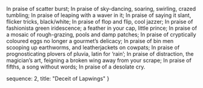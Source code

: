 In praise of scatter burst; 
In praise of sky-dancing, soaring, swirling, crazed tumbling;
In praise of leaping with a waver in it; 
In praise of saying it slant, flicker tricks, black/white;
In praise of flop and flip, cool jazzer;
In praise of fashionista green iridescence; a feather in your cap, little prince;
In praise of a mosaic of rough-grazing, pools and damp patches;
In praise of cryptically coloured eggs no longer a gourmet’s delicacy;
In praise of bin men scooping up earthworms, and leatherjackets on cowpats;
In praise of prognosticating plovers of pluvia, latin for ‘rain’;
In praise of distraction, the magician’s art, feigning a broken wing away from your scrape;
In praise of fifths, a song without words;
In praise of a desolate cry.

  sequence: 2,
  title: "Deceit of Lapwings"
}
